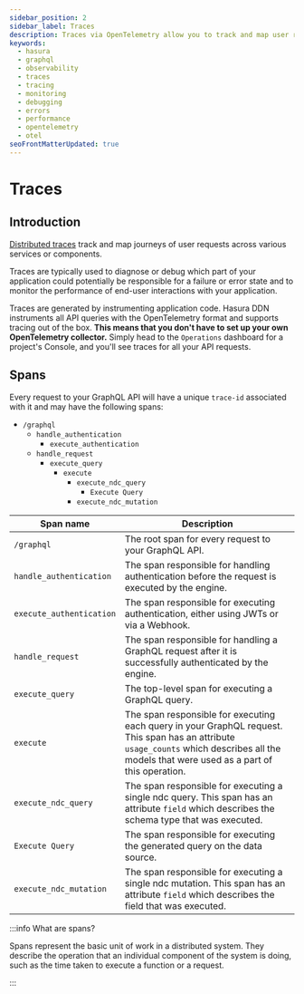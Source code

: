 ```yaml
---
sidebar_position: 2
sidebar_label: Traces
description: Traces via OpenTelemetry allow you to track and map user requests across various services or components.
keywords:
  - hasura
  - graphql
  - observability
  - traces
  - tracing
  - monitoring
  - debugging
  - errors
  - performance
  - opentelemetry
  - otel
seoFrontMatterUpdated: true
---
```


# Traces

## Introduction

[Distributed traces](https://opentelemetry.io/docs/concepts/signals/traces/) track and map journeys of user requests
across various services or components.

Traces are typically used to diagnose or debug which part of your application could potentially be responsible for a
failure or error state and to monitor the performance of end-user interactions with your application.

Traces are generated by instrumenting application code. Hasura DDN instruments all API queries with the OpenTelemetry
format and supports tracing out of the box. **This means that you don't have to set up your own OpenTelemetry
collector.** Simply head to the `Operations` dashboard for a project's Console, and you'll see traces for all your API
requests.

## Spans

Every request to your GraphQL API will have a unique `trace-id` associated with it and may have the following spans:

- `/graphql`
  - `handle_authentication`
    - `execute_authentication`
  - `handle_request`
    - `execute_query`
      - `execute`
        - `execute_ndc_query`
          - `Execute Query`
        - `execute_ndc_mutation`

| Span name                | Description                                                                                                                                                                                 |
| ------------------------ | ------------------------------------------------------------------------------------------------------------------------------------------------------------------------------------------- |
| `/graphql`               | The root span for every request to your GraphQL API.                                                                                                                                        |
| `handle_authentication`  | The span responsible for handling authentication before the request is executed by the engine.                                                                                              |
| `execute_authentication` | The span responsible for executing authentication, either using JWTs or via a Webhook.                                                                                                      |
| `handle_request`         | The span responsible for handling a GraphQL request after it is successfully authenticated by the engine.                                                                                   |
| `execute_query`          | The top-level span for executing a GraphQL query.                                                                                                                                           |
| `execute`                | The span responsible for executing each query in your GraphQL request. This span has an attribute `usage_counts` which describes all the models that were used as a part of this operation. |
| `execute_ndc_query`      | The span responsible for executing a single ndc query. This span has an attribute `field` which describes the schema type that was executed.                                                |
| `Execute Query`          | The span responsible for executing the generated query on the data source.                                                                                                                  |
| `execute_ndc_mutation`   | The span responsible for executing a single ndc mutation. This span has an attribute `field` which describes the field that was executed.                                                   |

:::info What are spans?

Spans represent the basic unit of work in a distributed system. They describe the operation that an individual component
of the system is doing, such as the time taken to execute a function or a request.

:::
